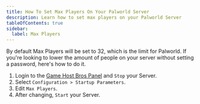 ```yaml
---
title: How To Set Max Players On Your Palworld Server
description: Learn how to set max players on your Palworld Server
tableOfContents: true
sidebar:
  label: Max Players
---
```


By default Max Players will be set to 32, which is the limit for Palworld. If you're looking to lower the amount of people on your server without setting a password, here's how to do it.

1. Login to the [Game Host Bros Panel](https://panel.gamehostbros.com/) and `Stop` your Server.
2. Select `Configuration > Startup Parameters`.
3. Edit `Max Players`.
4. After changing, `Start` your Server.

